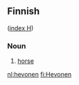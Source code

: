==Finnish==
([[Wiktionary:Finnish_index_h|index H]])

===Noun===

# [[horse]]

[[nl:hevonen]]
[[fi:Hevonen]]